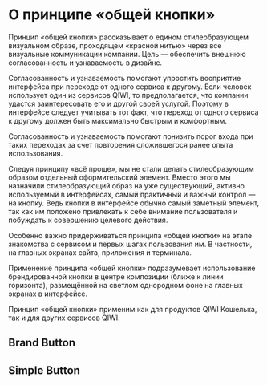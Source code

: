 
<Meta title="Рекомендации/Принципы/Общая Кнопка" />

# О принципе «общей кнопки»

Принцип «общей кнопки» рассказывает о едином стилеобразующем визуальном образе, проходящем «красной нитью» через все визуальные коммуникации компании. Цель — обеспечить внешнюю согласованность и узнаваемость в дизайне.

Согласованность и узнаваемость помогают упростить восприятие интерфейса при переходе от одного сервиса к другому. Если человек использует один из сервисов QIWI, то предполагается, что компании удастся заинтересовать его и другой своей услугой. Поэтому в интерфейсе следует учитывать тот факт, что переход от одного сервиса к другому должен быть максимально быстрым и комфортным.

Согласованность и узнаваемость помогают понизить порог входа при таких переходах за счет повторения сложившегося ранее опыта использования.

Следуя принципу «всё проще», мы не стали делать стилеобразующим образом отдельный оформительский элемент. Вместо этого мы назначили стилеобразующий образ на уже существующий, активно используемый в интерфейсах, самый практичный и важный контрол — на кнопку. Ведь кнопки в интерфейсе обычно самый заметный элемент, так как им положено привлекать к себе внимание пользователя и побуждать к совершению целевого действия.

Особенно важно придерживаться принципа «общей кнопки» на этапе знакомства с сервисом и первых шагах пользования им. В частности, на главных экранах сайта, приложения и терминала.

Применение принципа «общей кнопки» подразумевает использование брендированной кнопки в центре композиции (ближе к линии горизонта), размещённой на светлом однородном фоне на главных экранах в интерфейсе.

Принцип «общей кнопки» применим как для продуктов QIWI Кошелька, так и для других сервисов QIWI.

## Brand Button

<Story id="components-button--brand-button" />

## Simple Button

<Story id="components-button--simple-button" />
